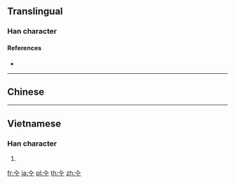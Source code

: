 {{also|仝}}
==Translingual==

===Han character===
{{Han char|rn=11|rad=入|as=03|sn=5|four=|canj=OM|ids=⿱入工}}

====References====
* {{Han ref|kx=0126.030|hdz=10111.030|uh=34B0|ud=13488}}

----

==Chinese==
{{zh-see|全|v}}

----

==Vietnamese==

===Han character===
{{vi-hantu|toàn|rs=入03}}

# {{alternative form of|lang=vi|全}}

[[fr:㒰]]
[[ja:㒰]]
[[pl:㒰]]
[[th:㒰]]
[[zh:㒰]]